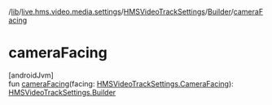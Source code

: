 /[lib](/api-reference/android/v2/home/content)/[live.hms.video.media.settings](../../index)/[HMSVideoTrackSettings](../index)/[Builder](index)/[cameraFacing](camera-facing)

# cameraFacing

[androidJvm]\
fun [cameraFacing](camera-facing)(facing: [HMSVideoTrackSettings.CameraFacing](../-camera-facing/index)): [HMSVideoTrackSettings.Builder](index)
